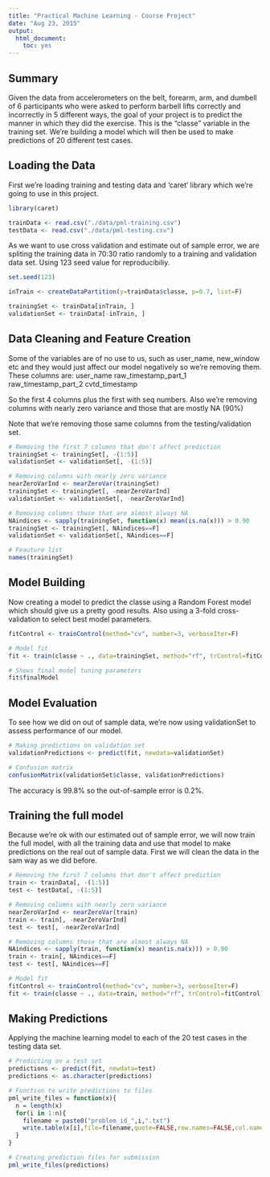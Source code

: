 ```yaml
---
title: "Practical Machine Learning - Course Project"
date: "Aug 23, 2015"
output:
  html_document:
    toc: yes
---
```


## Summary

Given the data from accelerometers on the belt, forearm, arm, and dumbell of 6 participants who were asked to perform barbell lifts correctly and incorrectly in 5 different ways, the goal of your project is to predict the manner in which they did the exercise. This is the "classe" variable in the training set. We're building a model which will then be used to make predictions of 20 different test cases. 

## Loading the Data

First we're loading training and testing data and 'caret' library which we're going to use in this project.

```r
library(caret)

trainData <- read.csv("./data/pml-training.csv")
testData <- read.csv("./data/pml-testing.csv")
```

As we want to use cross validation and estimate out of sample error, we are spliting the training data in 70:30 ratio randomly to a training and validation data set. Using 123 seed value for reproducibiliy.

```r
set.seed(123)

inTrain <- createDataPartition(y=trainData$classe, p=0.7, list=F)

trainingSet <- trainData[inTrain, ]
validationSet <- trainData[-inTrain, ]
```

## Data Cleaning and Feature Creation

Some of the variables are of no use to us, such as user_name, new_window etc and they would just affect our model negatively so we're removing them. These columns are: 
 user_name
 raw_timestamp_part_1
 raw_timestamp_part_2
 cvtd_timestamp

So the first 4 columns plus the first with seq numbers. 
Also we're removing columns with nearly zero variance and those that are mostly NA (90%)

Note that we're removing those same columns from the testing/validation set.


```r
# Removing the first 7 columns that don't affect prediction
trainingSet <- trainingSet[, -(1:5)]
validationSet <- validationSet[, -(1:5)]

# Removing columns with nearly zero variance
nearZeroVarInd <- nearZeroVar(trainingSet)
trainingSet <- trainingSet[, -nearZeroVarInd]
validationSet <- validationSet[, -nearZeroVarInd]

# Removing columns those that are almost always NA
NAindices <- sapply(trainingSet, function(x) mean(is.na(x))) > 0.90
trainingSet <- trainingSet[, NAindices==F]
validationSet <- validationSet[, NAindices==F]

# Feauture list
names(trainingSet)
```

## Model Building

Now creating a model to predict the classe using a Random Forest model which should give us a pretty good results.
Also using a 3-fold cross-validation to select best model parameters.

```r
fitControl <- trainControl(method="cv", number=3, verboseIter=F)

# Model fit
fit <- train(classe ~ ., data=trainingSet, method="rf", trControl=fitControl)

# Shows final model tuning parameters
fit$finalModel
```

## Model Evaluation

To see how we did on out of sample data, we're now using validationSet to assess performance of our model.
```r
# Making predictions on validation set
validationPredictions <- predict(fit, newdata=validationSet)

# Confusion matrix
confusionMatrix(validationSet$classe, validationPredictions)
```

The accuracy is 99.8% so the out-of-sample error is 0.2%.

## Training the full model

Because we're ok with our estimated out of sample error, we will now train the full model, with all the training data and use that model to make predictions on the real out of sample data. First we will clean the data in the sam way as we did before. 

```r

# Removing the first 7 columns that don't affect prediction
train <- trainData[, -(1:5)]
test <- testData[, -(1:5)]

# Removing columns with nearly zero variance
nearZeroVarInd <- nearZeroVar(train)
train <- train[, -nearZeroVarInd]
test <- test[, -nearZeroVarInd]

# Removing columns those that are almost always NA
NAindices <- sapply(train, function(x) mean(is.na(x))) > 0.90
train <- train[, NAindices==F]
test <- test[, NAindices==F]

# Model fit
fitControl <- trainControl(method="cv", number=3, verboseIter=F)
fit <- train(classe ~ ., data=train, method="rf", trControl=fitControl)
```

## Making Predictions

Applying the machine learning model to each of the 20 test cases in the testing data set.
```r
# Predicting on a test set
predictions <- predict(fit, newdata=test)
predictions <- as.character(predictions)

# Function to write predictions to files
pml_write_files = function(x){
  n = length(x)
  for(i in 1:n){
    filename = paste0("problem_id_",i,".txt")
    write.table(x[i],file=filename,quote=FALSE,row.names=FALSE,col.names=FALSE)
  }
}

# Creating prediction files for submission
pml_write_files(predictions)
```
